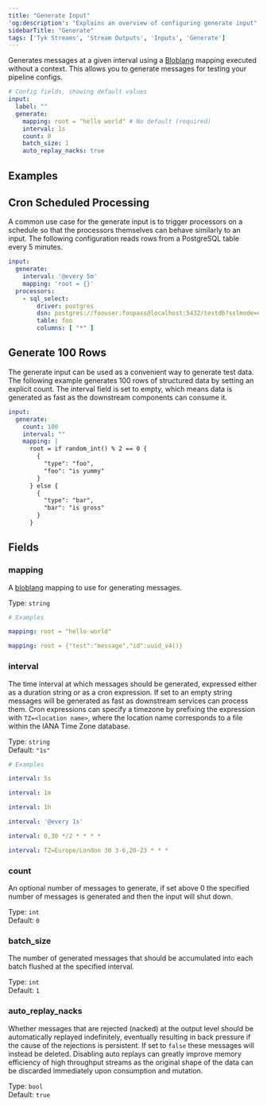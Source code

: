 ```yaml
---
title: "Generate Input"
'og:description': "Explains an overview of configuring generate input"
sidebarTitle: "Generate"
tags: ['Tyk Streams', 'Stream Outputs', 'Inputs', 'Generate']
---
```


Generates messages at a given interval using a [Bloblang](/5.5/product-stack/tyk-streaming/configuration/common-configuration/interpolation#bloblang-queries) mapping executed without a context. This allows you to generate messages for testing your pipeline configs.

```yml
# Config fields, showing default values
input:
  label: ""
  generate:
    mapping: root = "hello world" # No default (required)
    interval: 1s
    count: 0
    batch_size: 1
    auto_replay_nacks: true
```

## Examples

## Cron Scheduled Processing

A common use case for the generate input is to trigger processors on a schedule so that the processors themselves can behave similarly to an input. The following configuration reads rows from a PostgreSQL table every 5 minutes.

```yaml
input:
  generate:
    interval: '@every 5m'
    mapping: 'root = {}'
  processors:
    - sql_select:
        driver: postgres
        dsn: postgres://foouser:foopass@localhost:5432/testdb?sslmode=disable
        table: foo
        columns: [ "*" ]
```

## Generate 100 Rows

The generate input can be used as a convenient way to generate test data. The following example generates 100 rows of structured data by setting an explicit count. The interval field is set to empty, which means data is generated as fast as the downstream components can consume it.

```yaml
input:
  generate:
    count: 100
    interval: ""
    mapping: |
      root = if random_int() % 2 == 0 {
        {
          "type": "foo",
          "foo": "is yummy"
        }
      } else {
        {
          "type": "bar",
          "bar": "is gross"
        }
      }
```

## Fields

### mapping

A [bloblang](/5.5/product-stack/tyk-streaming/configuration/common-configuration/interpolation#bloblang-queries) mapping to use for generating messages.


Type: `string`  

```yml
# Examples

mapping: root = "hello world"

mapping: root = {"test":"message","id":uuid_v4()}
```

### interval

The time interval at which messages should be generated, expressed either as a duration string or as a cron expression. If set to an empty string messages will be generated as fast as downstream services can process them. Cron expressions can specify a timezone by prefixing the expression with `TZ=<location name>`, where the location name corresponds to a file within the IANA Time Zone database.


Type: `string`  
Default: `"1s"`  

```yml
# Examples

interval: 5s

interval: 1m

interval: 1h

interval: '@every 1s'

interval: 0,30 */2 * * * *

interval: TZ=Europe/London 30 3-6,20-23 * * *
```

### count

An optional number of messages to generate, if set above 0 the specified number of messages is generated and then the input will shut down.


Type: `int`  
Default: `0`  

### batch_size

The number of generated messages that should be accumulated into each batch flushed at the specified interval.


Type: `int`  
Default: `1`  

### auto_replay_nacks

Whether messages that are rejected (nacked) at the output level should be automatically replayed indefinitely, eventually resulting in back pressure if the cause of the rejections is persistent. If set to `false` these messages will instead be deleted. Disabling auto replays can greatly improve memory efficiency of high throughput streams as the original shape of the data can be discarded immediately upon consumption and mutation.


Type: `bool`  
Default: `true`  
